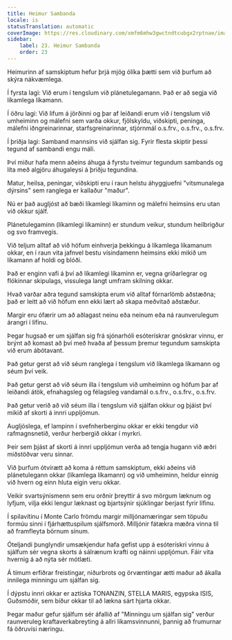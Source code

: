 ```yaml
---
title: Heimur Sambanda
locale: is
statusTranslation: automatic
coverImage: https://res.cloudinary.com/xmfm6mhw3gwctndtcubgx2rptnae/image/upload/v1740468922/small_cover_tratado_de_psicologia_revolucionaria_a4c0dca4e0.webp
sidebar:
    label: 23. Heimur Sambanda
    order: 23
---
```

Heimurinn af samskiptum hefur þrjá mjög ólíka þætti sem við þurfum að skýra nákvæmlega.

Í fyrsta lagi: Við erum í tengslum við plánetulegamann. Það er að segja við líkamlega líkamann.

Í öðru lagi: Við lifum á jörðinni og þar af leiðandi erum við í tengslum við umheiminn og málefni sem varða okkur, fjölskyldu, viðskipti, peninga, málefni iðngreinarinnar, starfsgreinarinnar, stjórnmál o.s.frv., o.s.frv., o.s.frv.

Í þriðja lagi: Samband mannsins við sjálfan sig. Fyrir flesta skiptir þessi tegund af sambandi engu máli.

Því miður hafa menn aðeins áhuga á fyrstu tveimur tegundum sambands og líta með algjöru áhugaleysi á þriðju tegundina.

Matur, heilsa, peningar, viðskipti eru í raun helstu áhyggjuefni "vitsmunalega dýrsins" sem ranglega er kallaður "maður".

Nú er það augljóst að bæði líkamlegi líkaminn og málefni heimsins eru utan við okkur sjálf.

Plánetulegaminn (líkamlegi líkaminn) er stundum veikur, stundum heilbrigður og svo framvegis.

Við teljum alltaf að við höfum einhverja þekkingu á líkamlega líkamanum okkar, en í raun vita jafnvel bestu vísindamenn heimsins ekki mikið um líkamann af holdi og blóði.

Það er enginn vafi á því að líkamlegi líkaminn er, vegna gríðarlegrar og flókinnar skipulags, vissulega langt umfram skilning okkar.

Hvað varðar aðra tegund samskipta erum við alltaf fórnarlömb aðstæðna; það er leitt að við höfum enn ekki lært að skapa meðvitað aðstæður.

Margir eru ófærir um að aðlagast neinu eða neinum eða ná raunverulegum árangri í lífinu.

Þegar hugsað er um sjálfan sig frá sjónarhóli esóterískrar gnóskrar vinnu, er brýnt að komast að því með hvaða af þessum þremur tegundum samskipta við erum ábótavant.

Það getur gerst að við séum ranglega í tengslum við líkamlega líkamann og séum því veik.

Það getur gerst að við séum illa í tengslum við umheiminn og höfum þar af leiðandi átök, efnahagsleg og félagsleg vandamál o.s.frv., o.s.frv., o.s.frv.

Það getur verið að við séum illa í tengslum við sjálfan okkur og þjáist því mikið af skorti á innri uppljómun.

Augljóslega, ef lampinn í svefnherberginu okkar er ekki tengdur við rafmagnsnetið, verður herbergið okkar í myrkri.

Þeir sem þjást af skorti á innri uppljómun verða að tengja hugann við æðri miðstöðvar veru sinnar.

Við þurfum ótvírætt að koma á réttum samskiptum, ekki aðeins við plánetulegann okkar (líkamlega líkamann) og við umheiminn, heldur einnig við hvern og einn hluta eigin veru okkar.

Veikir svartsýnismenn sem eru orðnir þreyttir á svo mörgum læknum og lyfjum, vilja ekki lengur læknast og bjartsýnir sjúklingar berjast fyrir lífinu.

Í spilavítinu í Monte Carlo frömdu margir milljónamæringar sem töpuðu formúu sinni í fjárhættuspilum sjálfsmorð. Milljónir fátækra mæðra vinna til að framfleyta börnum sínum.

Óteljandi þunglyndir umsækjendur hafa gefist upp á esóterískri vinnu á sjálfum sér vegna skorts á sálrænum krafti og náinni uppljómun. Fáir vita hvernig á að nýta sér mótlæti.

Á tímum erfiðrar freistingar, niðurbrots og örvæntingar ætti maður að ákalla innilega minningu um sjálfan sig.

Í dýpstu innri okkar er aztíska TONANZIN, STELLA MARIS, egypska ISIS, Guðsmóðir, sem bíður okkar til að lækna sárt hjarta okkar.

Þegar maður gefur sjálfum sér áfallið af "Minningu um sjálfan sig" verður raunveruleg kraftaverkabreyting á allri líkamsvinnunni, þannig að frumurnar fá öðruvísi næringu.

